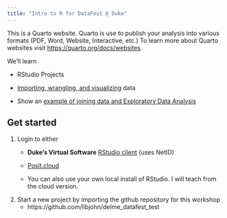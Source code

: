 ```yaml
---
title: "Intro to R for DataFest @ Duke"
---
```


This is a Quarto website. Quarto is use to publish your analysis into various formats (PDF, Word, Website, Interactive, etc.) To learn more about Quarto websites visit <https://quarto.org/docs/websites>.

We'll learn

-   RStudio Projects

-   [Importing, wrangling, and visualizing](import.qmd) data

-   Show an [example of joining data and Exploratory Data Analysis](tidy_tuesday_itra.qmd)

## Get started

1.  Login to either
    -   **Duke's Virtual Software** [RStudio client](https://cmgr.oit.duke.edu/containers/RStudio) (uses NetID)

    -   [Posit.cloud](https://posit.cloud)

    -   You can also use your own local install of RStudio. I will teach from the cloud version.
2.  Start a new project by importing the github repository for this workshop
    -   https://github.com/libjohn/delme_datafest_test
